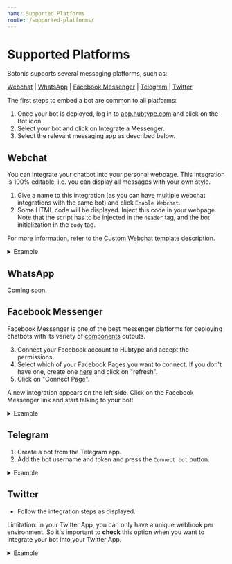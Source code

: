 ```yaml
---
name: Supported Platforms
route: /supported-platforms/
---
```






#  Supported Platforms

Botonic supports several messaging platforms, such as:

[Webchat](#webchat) | [WhatsApp](#whatsapp)  | [Facebook Messenger](#facebook-messenger) | [Telegram](#telegram) | [Twitter](#twitter) 

The first steps to embed a bot are common to all platforms:

1. Once your bot is deployed, log in to [app.hubtype.com](https://app.hubtype.com/) and click on the Bot icon.
2. Select your bot and click on Integrate a Messenger.
3. Select the relevant messaging app as described below.

## Webchat

You can integrate your chatbot into your personal webpage. This integration is 100% editable, i.e. you can display all messages with your own style.

1. Give a name to this integration (as you can have multiple webchat integrations with the same bot) and click `Enable Webchat`.
2. Some HTML code will be displayed. Inject this code in your webpage. Note that the script has to be injected in the `header` tag, and the bot initialization in the `body` tag.

For more information, refer to the [Custom Webchat](/templates/template-custom-webchat) template description.

<details>
<summary>Example</summary>


<img
	src="https://botonic-doc-static.netlify.com/images/webchat_channel.png"
	style={{ display: 'block', margin: 'auto', maxWidth: '100%' }}
/>  

</details>

## WhatsApp

Coming soon.

## Facebook Messenger

Facebook Messenger is one of the best messenger platforms for deploying chatbots with its variety of [components](/concepts/components) outputs.

3. Connect your Facebook account to Hubtype and accept the permissions.
5. Select which of your Facebook Pages you want to connect. If you don't have one, create one [here](https://www.facebook.com/pages/create/) and click on "refresh".
6. Click on "Connect Page".

A new integration appears on the left side. Click on the Facebook Messenger link and start talking to your bot!

<details>
<summary>Example</summary>
<img
	src="https://botonic-doc-static.netlify.com/images/fb_channel.png"
	style={{ display: 'block', margin: 'auto', maxWidth: '100%' }}
/>

</details>

## Telegram

1. Create a bot from the Telegram app.
2. Add the bot username and token and press the `Connect bot` button.

<details>
<summary>Example</summary>

<img
	src="https://botonic-doc-static.netlify.com/images/tg_channel.png"
	style={{ display: 'block', margin: 'auto', maxWidth: '100%' }}
/>
</details>

## Twitter

- Follow the integration steps as displayed.

Limitation: in your Twitter App, you can only have a unique webhook per environment. So it's important to **check** this option when you want to integrate your bot into your Twitter App.

<details>
<summary>Example</summary>
<img
	src="https://botonic-doc-static.netlify.com/images/twitter_channel.png"
	style={{ display: 'block', margin: 'auto', maxWidth: '100%' }}
/>
</details>